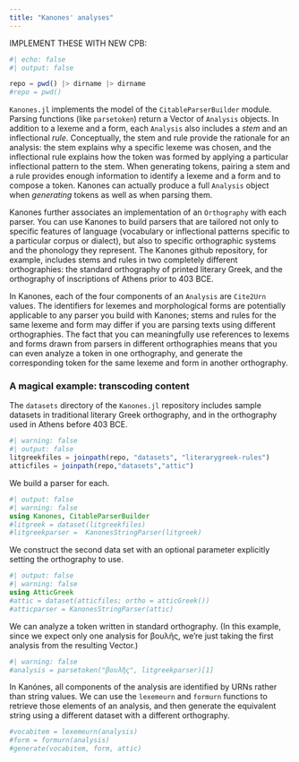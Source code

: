 ```yaml
---
title: "Kanones' analyses"
---
```



::: {.callout-warning title="REIMPLEMENT THIS PAGE"}
IMPLEMENT THESE WITH NEW CPB:
:::


```julia
#| echo: false
#| output: false

repo = pwd() |> dirname |> dirname
#repo = pwd()
```





`Kanones.jl` implements the model of the `CitableParserBuilder` module.  Parsing functions (like `parsetoken`) return a Vector of `Analysis` objects.  In addition to a lexeme and a form, each `Analysis` also includes a *stem* and an inflectional *rule*. Conceptually, the stem and rule provide the rationale for an analysis: the stem explains why a specific lexeme was chosen, and the inflectional rule explains how the token was formed by applying a particular inflectional pattern to the stem.  When generating tokens, pairing a stem and a rule provides enough information to identify a lexeme and a form and to compose a token.  Kanones can actually produce a full `Analysis` object when *generating* tokens as well as when parsing them. 

Kanones further associates an implementation of an `Orthography` with each parser. You can use Kanones to build parsers that are tailored not only to specific features of language (vocabulary or inflectional patterns specific to a particular corpus or dialect), but also to specific orthographic systems and the phonology they represent. The Kanones github repository, for example, includes stems and rules in two completely different orthographies: the standard orthography of printed literary Greek, and the orthography of inscriptions of Athens prior to 403 BCE. 

In Kanones, each of the four components of an `Analysis` are `Cite2Urn` values. The identifiers for lexemes and morphological forms are potentially applicable to any parser you build with Kanones; stems and rules for the same lexeme and form may differ if you are parsing texts using different orthographies. The fact that you can meaningfully use references to lexems and forms drawn from parsers in different orthographies means that you can even analyze a token in one orthography, and generate the corresponding token for the same lexeme and form in another orthography.

### A magical example: transcoding content

The `datasets` directory of the `Kanones.jl` repository includes sample datasets in traditional literary Greek orthography, and in the orthography used in Athens before 403 BCE.

```julia
#| warning: false
#| output: false
litgreekfiles = joinpath(repo, "datasets", "literarygreek-rules")
atticfiles = joinpath(repo,"datasets","attic")
```


We build a parser for each.

```julia
#| output: false
#| warning: false
using Kanones, CitableParserBuilder
#litgreek = dataset(litgreekfiles)
#litgreekparser =  KanonesStringParser(litgreek)
```

We construct the second data set with an optional parameter explicitly setting the orthography to use.


```julia
#| output: false
#| warning: false
using AtticGreek
#attic = dataset(atticfiles; ortho = atticGreek())
#atticparser = KanonesStringParser(attic)
```

We can analyze a token written in standard orthography. (In this example, since we expect only one analysis for βουλῆς, we're just taking the first analysis from the resulting Vector.)

```julia
#| warning: false
#analysis = parsetoken("βουλῆς", litgreekparser)[1]
```

In Kanónes, all components of the analysis are identified by URNs rather than string values. We can use the `lexemeurn` and `formurn` functions to retrieve those elements of an analysis, and then generate the equivalent string using a different dataset with a different orthography.




```julia
#vocabitem = lexemeurn(analysis)
#form = formurn(analysis)
#generate(vocabitem, form, attic)
```
